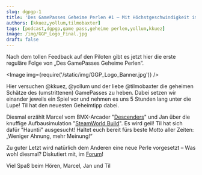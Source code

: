 ```yaml
---
slug: dgpgp-1
title: 'Des GamePasses Geheime Perlen #1 – Mit Höchstgeschwindigkeit im Güterverkehr'
authors: [kkuez,yollum,tilmobaxter]
tags: [podcast,dgpgp,game pass,geheime perlen,yollum,kkuez]
image: /img/GGP_Logo_Final.jpg
draft: false
---
```



Nach dem tollen Feedback auf den Piloten gibt es jetzt hier die erste reguläre Folge von „Des GamePasses Geheime Perlen“.

<Image img={require('/static/img/GGP_Logo_Banner.jpg')} />

<!--truncate-->

Hier versuchen @kkuez, @yollum und der liebe @tilmobaxter die geheimen Schätze des (umstrittenen) GamePasses zu heben. Dabei setzen wir einander jeweils ein Spiel vor und nehmen es uns 5 Stunden lang unter die Lupe!
Til hat den neuesten Geheimtipp dabei.

Diesmal erzählt Marcel vom BMX-Arcader "[Descenders](https://www.xbox.com/de-de/games/store/descenders/c37xbx7dcbz0)" und Jan über die knuffige Aufbausimulation "[SteamWorld Build](https://www.xbox.com/de-de/games/store/steamworld-build/9mvrdc1bw8tq)". Es wird geil!
Til hat sich dafür "Hauntii" ausgesucht!
Haltet euch bereit fürs beste Motto aller Zeiten: „Weniger Ahnung, mehr Meinung!“

Zu guter Letzt wird natürlich dem Anderen eine neue Perle vorgesetzt – Was wohl diesmal?
Diskutiert mit, im [Forum](https://community.wasted.de/t/des-gamepass-geheime-perlen-1-mit-hoechstgeschwindigkeit-im-gueterverkehr/2569)!

Viel Spaß beim Hören,
Marcel, Jan und Til
<ReactPlayer
    width="100%"
    height="50px"
    controls
    url='https://m10z.picnotes.de/DesGamePassesGeheimePerlen/DesGamePassesGeheimePerlen_1.mp3'
/>
